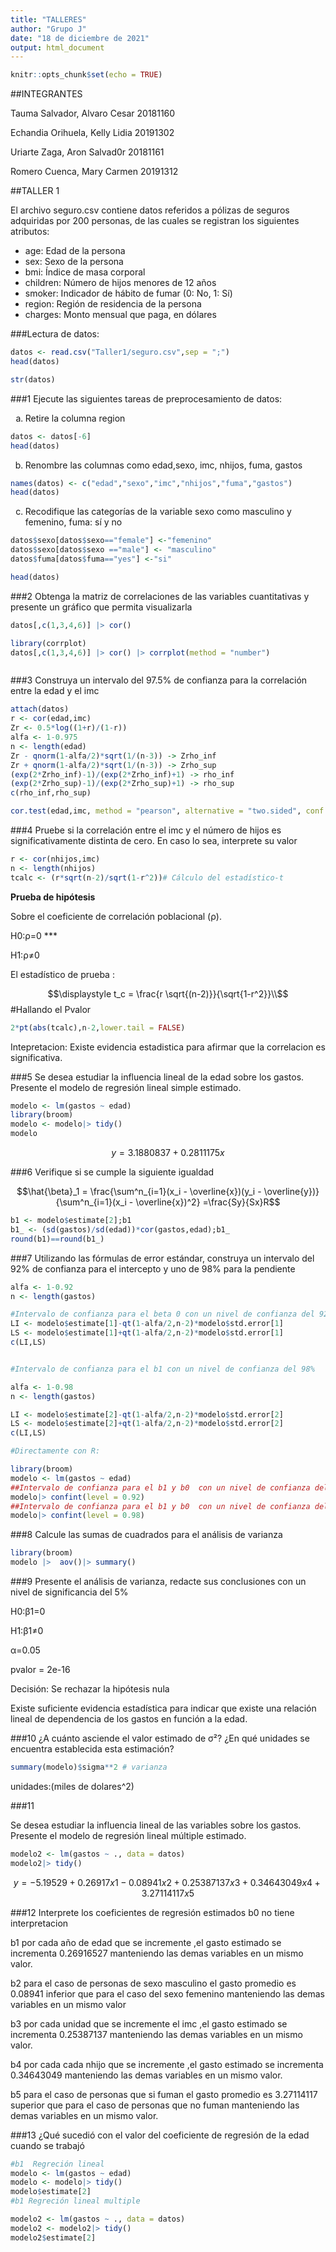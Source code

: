 ```yaml
---
title: "TALLERES"
author: "Grupo J"
date: "18 de diciembre de 2021"
output: html_document
---
```


```r
knitr::opts_chunk$set(echo = TRUE)
```
##INTEGRANTES 

Tauma Salvador, Alvaro Cesar	20181160

Echandia Orihuela, Kelly Lidia	20191302

Uriarte Zaga, Aron Salvad0r	20181161

Romero Cuenca, Mary Carmen	20191312


##TALLER 1 

El archivo seguro.csv contiene datos referidos a pólizas de seguros adquiridas por 200 personas, de las cuales se registran los siguientes atributos:


- age: Edad de la persona
- sex: Sexo de la persona
- bmi: Índice de masa corporal
- children: Número de hijos menores de 12 años
- smoker: Indicador de hábito de fumar (0: No, 1: Sí)
- region: Región de residencia de la persona
- charges: Monto mensual que paga, en dólares



###Lectura de datos:
```r
datos <- read.csv("Taller1/seguro.csv",sep = ";")
head(datos) 
```



```r
str(datos)
```
###1
Ejecute las siguientes tareas de preprocesamiento de datos:



a. Retire la columna region

```r
datos <- datos[-6]
head(datos)
```
b. Renombre las columnas como edad,sexo, imc, nhijos, fuma, gastos
```r
names(datos) <- c("edad","sexo","imc","nhijos","fuma","gastos")
head(datos)
```
c. Recodifique las categorías de la variable sexo como masculino y femenino, fuma: sí y no
```r
datos$sexo[datos$sexo=="female"] <-"femenino"
datos$sexo[datos$sexo =="male"] <- "masculino"
datos$fuma[datos$fuma=="yes"] <-"si"

head(datos)
```
###2
Obtenga la matriz de correlaciones de las variables cuantitativas y presente un gráfico que permita visualizarla


```r
datos[,c(1,3,4,6)] |> cor()
```

```r
library(corrplot)
datos[,c(1,3,4,6)] |> cor() |> corrplot(method = "number")
```
```r

```
###3
Construya un intervalo del 97.5% de confianza para la correlación entre la edad y el imc
```r
attach(datos)
r <- cor(edad,imc)
Zr <- 0.5*log((1+r)/(1-r)) 
alfa <- 1-0.975 
n <- length(edad)
Zr - qnorm(1-alfa/2)*sqrt(1/(n-3)) -> Zrho_inf
Zr + qnorm(1-alfa/2)*sqrt(1/(n-3)) -> Zrho_sup
(exp(2*Zrho_inf)-1)/(exp(2*Zrho_inf)+1) -> rho_inf
(exp(2*Zrho_sup)-1)/(exp(2*Zrho_sup)+1) -> rho_sup
c(rho_inf,rho_sup)
```
```r

cor.test(edad,imc, method = "pearson", alternative = "two.sided", conf.level = 0.975)

```


###4
Pruebe si la correlación entre el imc y el número de hijos es significativamente distinta de cero. En caso lo sea, interprete su valor
```r
r <- cor(nhijos,imc)
n <- length(nhijos)
tcalc <- (r*sqrt(n-2)/sqrt(1-r^2))# Cálculo del estadístico-t
```
**Prueba de hipótesis** 

Sobre el coeficiente de correlación poblacional (ρ).

H0:ρ=0 ***

H1:ρ≠0 

El estadístico de prueba :

$$\displaystyle t_c = \frac{r \sqrt{(n-2)}}{\sqrt{1-r^2}}\\$$
#Hallando el Pvalor
```r
2*pt(abs(tcalc),n-2,lower.tail = FALSE)
```
Intepretacion:
Existe evidencia estadistica para afirmar que la correlacion es significativa.


###5
Se desea estudiar la influencia lineal de la edad sobre los gastos. Presente el modelo de regresión lineal simple estimado.

```r
modelo <- lm(gastos ~ edad)
library(broom)
modelo <- modelo|> tidy()
modelo
```
$$y=3.1880837+0.2811175x$$

###6
Verifique si se cumple la siguiente igualdad

$$\hat{\beta}_1 = \frac{\sum^n_{i=1}(x_i - \overline{x})(y_i - \overline{y})}{\sum^n_{i=1}(x_i - \overline{x})^2} =\frac{Sy}{Sx}R$$
```r
b1 <- modelo$estimate[2];b1
b1_ <- (sd(gastos)/sd(edad))*cor(gastos,edad);b1_
round(b1)==round(b1_)
```
###7 
Utilizando las fórmulas de error estándar, construya un intervalo del 92% de confianza para el intercepto y uno de 98% para la pendiente

```r
alfa <- 1-0.92
n <- length(gastos)

#Intervalo de confianza para el beta 0 con un nivel de confianza del 92%
LI <- modelo$estimate[1]-qt(1-alfa/2,n-2)*modelo$std.error[1]
LS <- modelo$estimate[1]+qt(1-alfa/2,n-2)*modelo$std.error[1]
c(LI,LS)


#Intervalo de confianza para el b1 con un nivel de confianza del 98%

alfa <- 1-0.98
n <- length(gastos)

LI <- modelo$estimate[2]-qt(1-alfa/2,n-2)*modelo$std.error[2]
LS <- modelo$estimate[2]+qt(1-alfa/2,n-2)*modelo$std.error[2]
c(LI,LS)

#Directamente con R:

library(broom)
modelo <- lm(gastos ~ edad)
##Intervalo de confianza para el b1 y b0  con un nivel de confianza del 92%
modelo|> confint(level = 0.92)
##Intervalo de confianza para el b1 y b0  con un nivel de confianza del 98%
modelo|> confint(level = 0.98)

```
###8
Calcule las sumas de cuadrados para el análisis de varianza
```r
library(broom)
modelo |>  aov()|> summary()

```
###9
Presente el análisis de varianza, redacte sus conclusiones con un nivel de significancia del 5%

H0:β1=0

H1:β1≠0

α=0.05

pvalor = 2e-16

Decisión: Se rechazar la hipótesis nula

Existe suficiente evidencia estadística para indicar que existe una relación lineal de dependencia de los gastos en función a la edad.

###10
¿A cuánto asciende el valor estimado de σ²? ¿En qué unidades se encuentra establecida esta estimación?

```r
summary(modelo)$sigma**2 # varianza
```
unidades:(miles de dolares^2)

###11

Se desea estudiar la influencia lineal de las variables sobre los gastos. Presente el modelo de regresión lineal múltiple estimado.
```r
modelo2 <- lm(gastos ~ ., data = datos)  
modelo2|> tidy()
```

$$y=-5.19529+0.26917x1-0.08941x2+0.25387137x3+0.34643049x4+3.27114117x5$$

###12
Interprete los coeficientes de regresión estimados
b0 no tiene interpretacion

b1 por cada año de edad que se incremente ,el gasto estimado se incrementa 0.26916527 manteniendo las demas variables en un mismo valor.

b2 para el caso de personas de sexo masculino el gasto promedio es 0.08941 inferior que para el caso del sexo femenino manteniendo las demas variables en un mismo valor

b3 por cada unidad que se incremente el imc ,el gasto estimado se incrementa 0.25387137 manteniendo las demas variables en un mismo valor.

b4 por cada cada nhijo que se incremente ,el gasto estimado se incrementa 0.34643049 manteniendo las demas variables en un mismo valor.

b5 para el caso de personas que si fuman  el gasto promedio es 3.27114117 superior que para el caso de personas que no fuman manteniendo las demas variables en un mismo valor.


###13
¿Qué sucedió con el valor del coeficiente de regresión de la edad cuando se trabajó
```r
#b1  Regreción lineal 
modelo <- lm(gastos ~ edad)
modelo <- modelo|> tidy()
modelo$estimate[2]
#b1 Regreción lineal multiple

modelo2 <- lm(gastos ~ ., data = datos)
modelo2 <- modelo2|> tidy()
modelo2$estimate[2]
```



